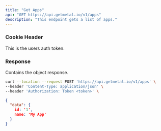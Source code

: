 ```yaml
---
title: "Get Apps"
api: "GET https://api.getmetal.io/v1/apps"
description: "This endpoint gets a list of apps."
---
```


### Cookie Header

<ParamField required header="token"  type="string">
  This is the users auth token.
</ParamField>

### Response

<ResponseField name="data" type="object">
  Contains the object response.
</ResponseField>

<RequestExample>

```bash Example Request
curl --location --request POST 'https://api.getmetal.io/v1/apps' \
--header 'Content-Type: application/json' \
--header 'Authorization: Token <token>' \
```

</RequestExample>

<ResponseExample>

```json Response
{
  "data": {
    id: '1',
    name: 'My App'
  }
}
```

</ResponseExample>
